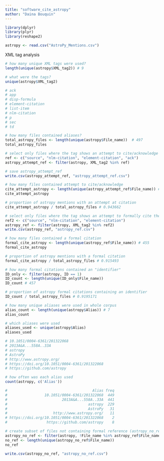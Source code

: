 ```yaml
---
title: "software_cite_astropy"
author: "Daina Bouquin"
---
```


```r
library(dplyr)
library(plyr)
library(reshape2)

astropy <- read.csv("AstroPy_Mentions.csv")
```

XML tag analysis
```r
# how many unique XML tags were used?
length(unique(astropy$XML_tag2)) # 9

# what were the tags?
unique(astropy$XML_tag2)

# ack 
# app 
# disp-formula 
# element-citation 
# list-item 
# nlm-citation 
# p 
# sec 
# td

# how many files contained aliases?
total_astropy_files <- length(unique(astropy$File_name))  # 497
total_astropy_files

# select only files where the tag shows an attempt to cite/acknowledge (astropy_attempt_ref)
ref <- c("source", "nlm-citation", "element-citation", "ack")
astropy_attempt_ref <- filter(astropy, XML_tag2 %in% ref)

# save astropy_attempt_ref
write.csv(astropy_attempt_ref, "astropy_attempt_ref.csv")

# how many files contained attempt to cite/acknowledge
cite_attempt_astropy <- length(unique(astropy_attempt_ref$File_name)) # 469
cite_attempt_astropy

# proportion of astropy mentions with an attempt at citation
cite_attempt_astropy / total_astropy_files # 0.943662

# select only files where the tag shows an attempt to formally cite the software (astropy_ref)
ref2 <- c("source", "nlm-citation", "element-citation")
astropy_ref <- filter(astropy, XML_tag2 %in% ref2)
write.csv(astropy_ref, "astropy_ref.csv")

# how many files contained a formal citation
formal_cite_astropy <- length(unique(astropy_ref$File_name)) # 455
formal_cite_astropy

# proportion of astropy mentions with a formal citation
formal_cite_astropy / total_astropy_files # 0.915493

# how many formal citations contained an "identifier"
ID_only <- filter(astropy, ID == 1)
ID_count <- length(unique(ID_only$File_name))
ID_count # 457

# proportion of astropy formal citations containing an identifier
ID_count / total_astropy_files # 0.9195171

# how many unique aliases were used in whole corpus
alias_count <- length(unique(astropy$Alias)) # 7
alias_count

# which aliases were used
aliases_used <- unique(astropy$Alias)
aliases_used

# 10.1051/0004-6361/201322068
# 2013A&A...558A..33A
# astropy
# AstroPy
# http://www.astropy.org/
# https://doi.org/10.1051/0004-6361/201322068
# https://github.com/astropy

# how often was each alias used
count(astropy, c('Alias'))

#                                       Alias freq
#                 10.1051/0004-6361/201322068  449
#                         2013A&A...558A..33A  441
#                                     astropy  229
#                                     AstroPy   31
#                     http://www.astropy.org/   11
# https://doi.org/10.1051/0004-6361/201322068    2
#                  https://github.com/astropy    8

# create subset of files not containing formal reference (astropy_no_ref)
astropy_no_ref <- filter(astropy, !File_name %in% astropy_ref$File_name)
no_ref <- length(unique(astropy_no_ref$File_name)) 
no_ref

write.csv(astropy_no_ref, "astropy_no_ref.csv")
```
